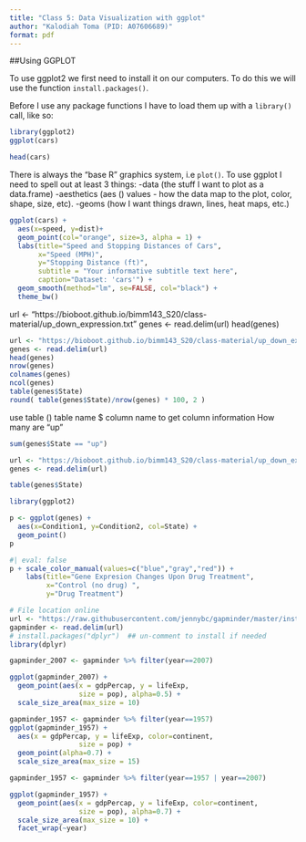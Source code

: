 ```yaml
---
title: "Class 5: Data Visualization with ggplot"
author: "Kalodiah Toma (PID: A07606689)"
format: pdf
---
```


##Using GGPLOT

To use ggplot2 we first need to install it on our computers. To do this we will use the function `install.packages()`.

Before I use any package functions I have to load them up with a `library()` call, like so:
```r
library(ggplot2)
ggplot(cars)
```
```r
head(cars)
```
There is always the "base R" graphics  system, i.e `plot()`.
To use ggplot I need to spell out at least 3 things:
-data (the stuff I want to plot as a data.frame)
-aesthetics (aes () values - how the data map to the plot, color, shape, size, etc).
-geoms (how I want things drawn, lines, heat maps, etc.)
```r
ggplot(cars) +
  aes(x=speed, y=dist)+
  geom_point(col="orange", size=3, alpha = 1) +
  labs(title="Speed and Stopping Distances of Cars",
       x="Speed (MPH)", 
       y="Stopping Distance (ft)",
       subtitle = "Your informative subtitle text here",
       caption="Dataset: 'cars'") +
  geom_smooth(method="lm", se=FALSE, col="black") +
  theme_bw()
```
url <- "https://bioboot.github.io/bimm143_S20/class-material/up_down_expression.txt"
genes <- read.delim(url)
head(genes)
```r
url <- "https://bioboot.github.io/bimm143_S20/class-material/up_down_expression.txt"
genes <- read.delim(url)
head(genes)
nrow(genes)
colnames(genes) 
ncol(genes)
table(genes$State)
round( table(genes$State)/nrow(genes) * 100, 2 )
```
use table () table name $ column name to get column information
How many are "up"
```r
sum(genes$State == "up")
```
```r
url <- "https://bioboot.github.io/bimm143_S20/class-material/up_down_expression.txt"
genes <- read.delim(url)

table(genes$State)
```

```r
library(ggplot2)

p <- ggplot(genes) + 
  aes(x=Condition1, y=Condition2, col=State) +
  geom_point() 
p
```



```r
#| eval: false
p + scale_color_manual(values=c("blue","gray","red")) +
    labs(title="Gene Expresion Changes Upon Drug Treatment",
         x="Control (no drug) ",
         y="Drug Treatment")
```


```r
# File location online
url <- "https://raw.githubusercontent.com/jennybc/gapminder/master/inst/extdata/gapminder.tsv"
gapminder <- read.delim(url)
# install.packages("dplyr")  ## un-comment to install if needed
library(dplyr)

gapminder_2007 <- gapminder %>% filter(year==2007)

```
```r
ggplot(gapminder_2007) + 
  geom_point(aes(x = gdpPercap, y = lifeExp,
                 size = pop), alpha=0.5) + 
  scale_size_area(max_size = 10)
```
```r
gapminder_1957 <- gapminder %>% filter(year==1957)
ggplot(gapminder_1957) + 
  aes(x = gdpPercap, y = lifeExp, color=continent,
                 size = pop) +
  geom_point(alpha=0.7) + 
  scale_size_area(max_size = 15)
```
```r
gapminder_1957 <- gapminder %>% filter(year==1957 | year==2007)

ggplot(gapminder_1957) + 
  geom_point(aes(x = gdpPercap, y = lifeExp, color=continent,
                 size = pop), alpha=0.7) + 
  scale_size_area(max_size = 10) +
  facet_wrap(~year)
```


